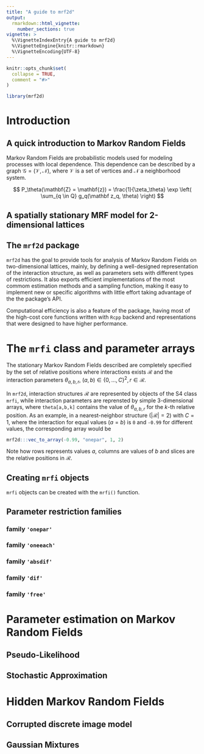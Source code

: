 ```yaml
---
title: "A guide to mrf2d"
output: 
  rmarkdown::html_vignette:
    number_sections: true
vignette: >
  %\VignetteIndexEntry{A guide to mrf2d}
  %\VignetteEngine{knitr::rmarkdown}
  %\VignetteEncoding{UTF-8}
---
```


```r
knitr::opts_chunk$set(
  collapse = TRUE,
  comment = "#>"
)
```

```r
library(mrf2d)
```

# Introduction

## A quick introduction to Markov Random Fields

 Markov Random Fields are probabilistic models used for modeling processes with local dependence. This dependence can be described by a graph $\mathcal{G} = (\mathcal{V}, \mathcal{N})$, where $\mathcal{V}$ is a set of vertices and $\mathcal{N}$ a neighborhood system.

$$ P_\theta(\mathbf{Z} = \mathbf{z}) = \frac{1}{\zeta_\theta} \exp \left( \sum_{q \in Q} g_q(\mathbf z_q, \theta) \right) $$

## A spatially stationary MRF model for 2-dimensional lattices

## The `mrf2d` package

`mrf2d` has the goal to provide tools for analysis of Markov Random Fields on two-dimensional lattices, mainly, by defining a well-designed representation of the interaction structure, as well as parameters sets with different types of restrictions. It also exports efficient implementations of the most commom estimation methods and a sampling function, making it easy to implement new or specific algorithms with little effort taking advantage of the the package's API.

Computational efficiency is also a feature of the package, having most of the high-cost core functions written with `Rcpp` backend and representations that were designed to have higher performance.

# The `mrfi` class and parameter arrays

The stationary Markov Random Fields described are completely specified by the set of relative positions where interactions exists $\mathcal{R}$ and the interaction parameters $\theta_{a,b,r}$, $(a,b) \in \{0,\dots,C \}^2, r \in \mathcal{R}$.

In `mrf2d`, interaction structures $\mathcal{R}$ are represented by objects of the S4 class `mrfi`, while interaction parameters are reprensted by simple 3-dimensional arrays, where `theta[a,b,k]` contains the value of $\theta_{a,b,r}$ for the $k$-th relative position. As an example, in a nearest-neighbor structure ($|\mathcal{R}| = 2$) with $C = 1$, where the interaction for equal values ($a=b$) is `0` and `-0.99` for different values, the corresponding array would be

```r
mrf2d:::vec_to_array(-0.99, "onepar", 1, 2)
```

Note how rows represents values $a$, columns are values of $b$ and slices are the relative positions in $\mathcal{R}$.

## Creating `mrfi` objects

`mrfi` objects can be created with the `mrfi()` function.

## Parameter restriction families

### family `'onepar'`

### family `'oneeach'`

### family `'absdif'`

### family `'dif'`

### family `'free'`

# Parameter estimation on Markov Random Fields

## Pseudo-Likelihood

## Stochastic Approximation

# Hidden Markov Random Fields

## Corrupted discrete image model

## Gaussian Mixtures
